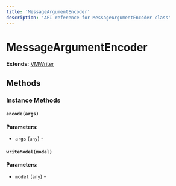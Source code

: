 ```yaml
---
title: 'MessageArgumentEncoder'
description: 'API reference for MessageArgumentEncoder class'
---
```


# MessageArgumentEncoder

**Extends:** [VMWriter](#)

## Methods

### Instance Methods

#### `encode(args)`

**Parameters:**

- `args` (`any`) - 

#### `writeModel(model)`

**Parameters:**

- `model` (`any`) - 
